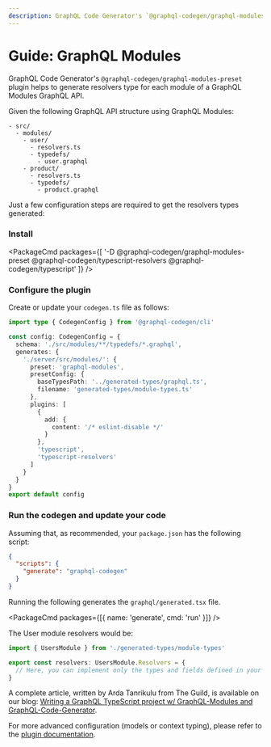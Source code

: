 ```yaml
---
description: GraphQL Code Generator's `@graphql-codegen/graphql-modules-preset` plugin helps to generate resolvers type for each module of a GraphQL Modules GraphQL API.
---
```



# Guide: GraphQL Modules

GraphQL Code Generator's `@graphql-codegen/graphql-modules-preset` plugin helps to
generate resolvers type for each module of a GraphQL Modules GraphQL API.

Given the following GraphQL API structure using GraphQL Modules:

```
- src/
  - modules/
    - user/
      - resolvers.ts
      - typedefs/
        - user.graphql
    - product/
      - resolvers.ts
      - typedefs/
        - product.graphql
```

Just a few configuration steps are required to get the resolvers types generated:

### Install

<PackageCmd
  packages={[
    '-D @graphql-codegen/graphql-modules-preset @graphql-codegen/typescript-resolvers @graphql-codegen/typescript'
  ]}
/>

### Configure the plugin

Create or update your `codegen.ts` file as follows:

```ts filename="codegen.ts"
import type { CodegenConfig } from '@graphql-codegen/cli'

const config: CodegenConfig = {
  schema: './src/modules/**/typedefs/*.graphql',
  generates: {
    './server/src/modules/': {
      preset: 'graphql-modules',
      presetConfig: {
        baseTypesPath: '../generated-types/graphql.ts',
        filename: 'generated-types/module-types.ts'
      },
      plugins: [
        {
          add: {
            content: '/* eslint-disable */'
          }
        },
        'typescript',
        'typescript-resolvers'
      ]
    }
  }
}
export default config
```

### Run the codegen and update your code

Assuming that, as recommended, your `package.json` has the following script:

```json filename="package.json"
{
  "scripts": {
    "generate": "graphql-codegen"
  }
}
```

Running the following generates the `graphql/generated.tsx` file.

<PackageCmd packages={[{ name: 'generate', cmd: 'run' }]} />

The User module resolvers would be:

```ts filename="src/modules/user/resolvers.ts"
import { UsersModule } from './generated-types/module-types'

export const resolvers: UsersModule.Resolvers = {
  // Here, you can implement only the types and fields defined in your module!
}
```

A complete article, written by Arda Tanrikulu from The Guild, is available on our blog: [Writing a GraphQL TypeScript project w/ GraphQL-Modules and GraphQL-Code-Generator](https://the-guild.dev/blog/graphql-typescript-modules-codegen).

For more advanced configuration (models or context typing), please refer to the [plugin documentation](/plugins/graphql-modules-preset).
